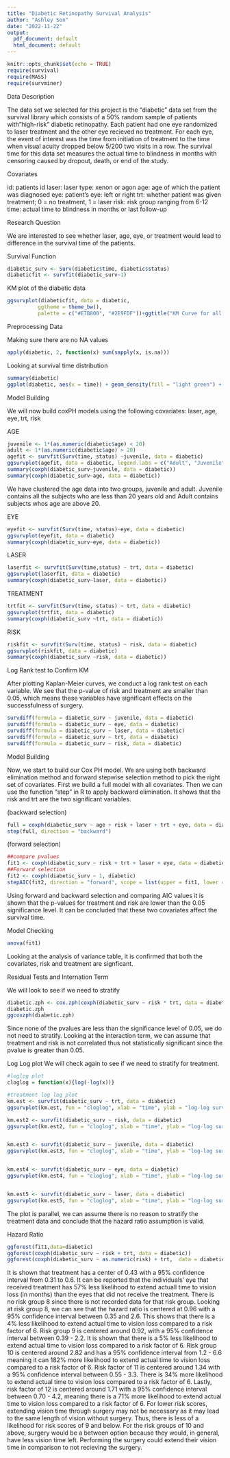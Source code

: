 ```yaml
---
title: "Diabetic Retinopathy Survival Analysis"
author: "Ashley Son"
date: "2022-11-22"
output:
  pdf_document: default
  html_document: default
---
```


```r
knitr::opts_chunk$set(echo = TRUE)
require(survival)
require(MASS)
require(survminer)
```

Data Description

  The data set we selected for this project is the “diabetic” data set from the survival library which consists of a 50% random sample of patients with”high-risk” diabetic retinopathy. Each patient had one eye randomized to laser treatment and the other eye recieved no treatment. For each eye, the event of interest was the time from initiation of treatment to the time when visual acuity dropped below 5/200 two visits in a row. The survival time for this data set measures the actual time to blindness in months with censoring caused by dropout, death, or end of the study.
  
  
Covariates

  id: patients id
  laser: laser type: xenon or agon
  age: age of which the patient was diagnosed
  eye: patient’s eye: left or right
  trt: whether patient was given treatment; 0 = no treatment, 1 = laser risk: risk group ranging from 6-12
  time: actual time to blindness in months or last follow-up
  
  
Research Question

  We are interested to see whether laser, age, eye, or treatment would lead to difference in the survival time of the patients. 
  
  
Survival Function

```r
diabetic_surv <- Surv(diabetic$time, diabetic$status)
diabeticfit <- survfit(diabetic_surv~1)
```


KM plot of the diabetic data

```r
ggsurvplot(diabeticfit, data = diabetic,
          ggtheme = theme_bw(), 
          palette = c("#E7B800", "#2E9FDF"))+ggtitle("KM Curve for all covariates")
```
  
  
Preprocessing Data

  Making sure there are no NA values
```r
apply(diabetic, 2, function(x) sum(sapply(x, is.na)))
```


Looking at survival time distribution

```r
summary(diabetic)
ggplot(diabetic, aes(x = time)) + geom_density(fill = "light green") + ggtitle("Survival time distribution")
```


Model Building

  We will now build coxPH models using the following covariates:
    laser, age, eye, trt, risk

AGE
```R
juvenile <- 1*(as.numeric(diabetic$age) < 20)
adult <- 1*(as.numeric(diabetic$age) > 20)
agefit <- survfit(Surv(time, status) ~juvenile, data = diabetic)
ggsurvplot(agefit, data = diabetic, legend.labs = c("Adult", "Juvenile"))
summary(coxph(diabetic_surv~juvenile, data = diabetic))
summary(coxph(diabetic_surv~age, data = diabetic))
```
We have clustered the age data into two groups, juvenile and adult. Juvenile contains all the subjects who are less than 20 years old and Adult contains subjects whos age are above 20. 

EYE
```R
eyefit <- survfit(Surv(time, status)~eye, data = diabetic)
ggsurvplot(eyefit, data = diabetic)
summary(coxph(diabetic_surv~eye, data = diabetic))
```

LASER
```R
laserfit <- survfit(Surv(time,status) ~ trt, data = diabetic)
ggsurvplot(laserfit, data = diabetic)
summary(coxph(diabetic_surv~laser, data = diabetic))
```

TREATMENT
```R
trtfit <- survfit(Surv(time, status) ~ trt, data = diabetic)
ggsurvplot(trtfit, data = diabetic)
summary(coxph(diabetic_surv ~trt, data = diabetic))
```

RISK
```R
riskfit <- survfit(Surv(time, status) ~ risk, data = diabetic)
ggsurvplot(riskfit, data = diabetic)
summary(coxph(diabetic_surv ~risk, data = diabetic))
```


Log Rank test to Confirm KM

  After plotting Kaplan-Meier curves, we conduct a log rank test on each variable. We see that the p-value of risk and treatment are smaller than 0.05, which means these variables have significant effects on the successfulness of surgery.
```r
survdiff(formula = diabetic_surv ~ juvenile, data = diabetic)
survdiff(formula = diabetic_surv ~ eye, data = diabetic)
survdiff(formula = diabetic_surv ~ laser, data = diabetic)
survdiff(formula = diabetic_surv ~ trt, data = diabetic)
survdiff(formula = diabetic_surv ~ risk, data = diabetic)
```


Model Building

  Now, we start to build our Cox PH model. We are using both backward elimination method and forward stepwise selection method to pick the right set of covariates. First we build a full model with all covariates. Then we can use the function “step” in R to apply backward elimination. It shows that the risk and trt are the two significant variables.
  
  (backward selection)
```r
full = coxph(diabetic_surv ~ age + risk + laser + trt + eye, data = diabetic)
step(full, direction = "backward")
```
  
  (forward selection)
```r
##compare pvalues
fit1 <- coxph(diabetic_surv ~ risk + trt + laser + eye, data = diabetic)
##Forward selection
fit2 <- coxph(diabetic_surv ~ 1, diabetic)
stepAIC(fit2, direction = "forward", scope = list(upper = fit1, lower = fit2))
```
Using forward and backward selection and comparing AIC values it is shown that the p-values for treatment and risk are lower than the 0.05 significance level. It can be concluded that these two covariates affect the survival time. 


Model Checking

```r
anova(fit1)
```
Looking at the analysis of variance table, it is confirmed that both the covariates, risk and treatment are signficant.


Residual Tests and Internation Term

We will look to see if we need to stratify

```r
diabetic.zph <- cox.zph(coxph(diabetic_surv ~ risk * trt, data = diabetic))
diabetic.zph
ggcoxzph(diabetic.zph)
```
Since none of the pvalues are less than the significance level of 0.05, we do not need to stratify. 
Looking at the interaction term, we can assume that treatment and risk is not correlated thus not statistically significant since the pvalue is greater than 0.05.


Log Log plot
We will check again to see if we need to stratify for treatment.
```r
#loglog plot
cloglog = function(x){log(-log(x))}

#treatment log log plot
km.est <- survfit(diabetic_surv ~ trt, data = diabetic)
ggsurvplot(km.est, fun = "cloglog", xlab = "time", ylab = "log-log survival", main = "log-log curves", legend.labs = c("Control", "Treated"), title = "log-log plot for covariate trt")

km.est2 <- survfit(diabetic_surv ~ risk, data = diabetic)
ggsurvplot(km.est2, fun = "cloglog", xlab = "time", ylab = "log-log survival", main = "log-log curves", title = "log-log plot for covariate risk")


km.est3 <- survfit(diabetic_surv ~ juvenile, data = diabetic)
ggsurvplot(km.est3, fun = "cloglog", xlab = "time", ylab = "log-log survival", main = "log-log curves", title = 'log-log plot for covariate age')


km.est4 <- survfit(diabetic_surv ~ eye, data = diabetic)
ggsurvplot(km.est4, fun = "cloglog", xlab = "time", ylab = "log-log survival", main = "log-log curves", title = 'log-log plot for covariate eye')


km.est5 <- survfit(diabetic_surv ~ laser, data = diabetic)
ggsurvplot(km.est5, fun = "cloglog", xlab = "time", ylab = "log-log survival", main = "log-log curves",title = 'log-log plot for covariate laser')

```
The plot is parallel, we can assume there is no reason to stratify the treatment data and conclude that the hazard ratio assumption is valid. 


Hazard Ratio
```r
ggforest(fit1,data=diabetic)
ggforest(coxph(diabetic_surv ~ risk + trt, data = diabetic))
ggforest(coxph(diabetic_surv ~ as.numeric(risk) + trt,  data = diabetic))


```
It is shown that treatment has a center of 0.43 with a 95% confidence interval from 0.31 to 0.6. It can be reported that the individuals' eye that received treatment has 57% less likelihood to extend actuall time to vision loss (in months) than the eyes that did not receive the treatment.
There is no risk group 8 since there is not recorded data for that risk group.
Looking at risk group 8, we can see that the hazard ratio is centered at 0.96 with a 95% confidence interval between 0.35 and 2.6. This shows that there is a 4% less likelihood to extend actual time to vision loss compared to a risk factor of 6. 
Risk group 9 is centered around 0.92, with a 95% confidence interval between 0.39 - 2.2. It is shown that there is a 5% less likelihood to extend actual time to vision loss compared to a risk factor of 6.
Risk group 10 is centered around 2.82 and has a 95% confidence interval from 1.2 - 6.6 meaning it can 182% more likelihood to extend actual time to vision loss compared to a risk factor of 6. 
Risk factor of 11 is centered around 1.34 with a 95% confidence interval between 0.55 - 3.3. There is 34% more likelihood to extend actual time to vision loss compared to a risk factor of 6.
Lastly, risk factor of 12 is centered around 1.71 with a 95% confidence interval between 0.70 - 4.2, meaning there is a 71% more likelihood to extend actual time to vision loss compared to a risk factor of 6. 
For lower risk scores, extending vision time through surgery may not be necessary as it may lead to the same length of vision without surgery. Thus, there is less of a likelihood for risk scores of 9 and below. For the risk groups of 10 and above, surgery would be a between option because they would, in general, have less vision time left. Performing the surgery could extend their vision time in comparison to not recieving the surgery. 








